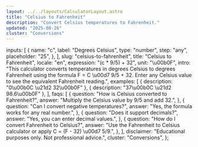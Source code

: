```yaml
---
layout: ../../layouts/CalculatorLayout.astro
title: "Celsius to Fahrenheit"
description: "Convert Celsius temperatures to Fahrenheit."
updated: "2025-08-26"
cluster: "Conversions"
---
```



  inputs: [
    {
      name: "c",
      label: "Degrees Celsius",
      type: "number",
      step: "any",
      placeholder: "25",
    },
  ],
  slug: "celsius-to-fahrenheit",
  title: "Celsius to Fahrenheit",
  locale: "en",
  expression: "(c * 9/5) + 32",
  unit: "\u00b0F",
  intro:
    "This calculator converts temperatures in degrees Celsius to degrees Fahrenheit using the formula F = C \u00d7 9/5 + 32. Enter any Celsius value to see the equivalent Fahrenheit reading.",
  examples: [
    { description: "0\u00b0C \u21d2 32\u00b0F" },
    { description: "37\u00b0C \u21d2 98.6\u00b0F" },
  ],
  faqs: [
    {
      question: "How is Celsius converted to Fahrenheit?",
      answer: "Multiply the Celsius value by 9/5 and add 32.",
    },
    {
      question: "Can I convert negative temperatures?",
      answer: "Yes, the formula works for any real number.",
    },
    {
      question: "Does it support decimals?",
      answer: "Yes, you can enter decimal values.",
    },
    {
      question: "How do I convert Fahrenheit to Celsius?",
      answer:
        "Use the Fahrenheit to Celsius calculator or apply C = (F - 32) \u00d7 5/9.",
    },
  ],
  disclaimer: "Educational purposes only. Not professional advice.",
  cluster: "Conversions",
};

<Calculator schema={schema} />
